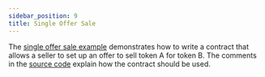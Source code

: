```yaml
---
sidebar_position: 9
title: Single Offer Sale
---
```


The [single offer sale example] demonstrates how to write a contract that allows
a seller to set up an offer to sell token A for token B. The comments in the
[source code] explain how the contract should be used.

[single offer sale example]: https://github.com/stellar/soroban-examples/tree/v0.0.4/single_offer
[source code]: https://github.com/stellar/soroban-examples/blob/v0.0.4/single_offer/src/lib.rs#L131
